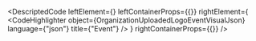 
<DescriptedCode
  leftElement={<OrganizationUploadedLogoEventDesc />}
  leftContainerProps={{}}
  rightElement={
    <CodeHighlighter
      object={OrganizationUploadedLogoEventVisualJson}
      language={"json"}
      title={"Event"}
    />
  }
  rightContainerProps={{}}
/>
